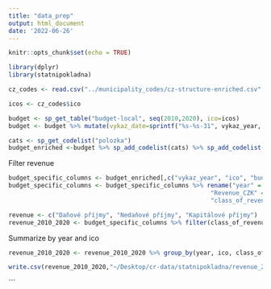 ```yaml
---
title: "data_prep"
output: html_document
date: '2022-06-26'
---
```


```r
knitr::opts_chunk$set(echo = TRUE)
```

```r
library(dplyr)
library(statnipokladna)
```

```r
cz_codes <- read.csv("../municipality_codes/cz-structure-enriched.csv", colClasses = c("ico"="character"))

icos <- cz_codes$ico
```

```r
budget <- sp_get_table("budget-local", seq(2010,2020), ico=icos)
budget <- budget %>% mutate(vykaz_date=sprintf("%s-%s-31", vykaz_year, vykaz_month))
```

```r
cats <- sp_get_codelist("polozka")
budget_enriched <-budget %>% sp_add_codelist(cats) %>% sp_add_codelist("polozka")
```

Filter revenue 
```r
budget_specific_columns <- budget_enriched[,c("vykaz_year", "ico", "budget_spending","trida")]
budget_specific_columns <- budget_specific_columns %>% rename("year" = "vykaz_year",
                                                        "Revenue_CZK" = "budget_spending",
                                                        "class_of_revenue" = "trida")
```
```r
revenue <- c("Daňové příjmy", "Nedaňové příjmy", "Kapitálové příjmy")
revenue_2010_2020 <- budget_specific_columns %>% filter(class_of_revenue %in% revenue)

```

Summarize by year and ico 
```r
revenue_2010_2020 <- revenue_2010_2020 %>% group_by(year, ico, class_of_revenue) %>% summarise(Revenue_CZK=sum(Revenue_CZK))
```
```r
write.csv(revenue_2010_2020,"~/Desktop/cr-data/statnipokladna/revenue_2010_2020.csv", row.names=FALSE)
```

```
